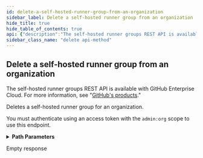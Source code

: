 ```yaml
---
id: delete-a-self-hosted-runner-group-from-an-organization
sidebar_label: Delete a self-hosted runner group from an organization
hide_title: true
hide_table_of_contents: true
api: {"description":"The self-hosted runner groups REST API is available with GitHub Enterprise Cloud. For more information, see \"[GitHub's products](https://docs.github.com/github/getting-started-with-github/githubs-products).\"\n\nDeletes a self-hosted runner group for an organization.\n\nYou must authenticate using an access token with the `admin:org` scope to use this endpoint.","externalDocs":{"description":"API method documentation","url":"https://docs.github.com/rest/reference/actions#delete-a-self-hosted-runner-group-from-an-organization"},"operationId":"actions/delete-self-hosted-runner-group-from-org","parameters":[{"in":"path","name":"org","required":true,"schema":{"type":"string"}},{"description":"Unique identifier of the self-hosted runner group.","in":"path","name":"runner_group_id","required":true,"schema":{"type":"integer"}}],"responses":{"204":{"description":"Empty response"}},"tags":["actions"],"x-github":{"category":"actions","enabledForGitHubApps":true,"githubCloudOnly":false,"previews":[],"subcategory":"self-hosted-runner-groups"},"method":"delete","path":"/orgs/{org}/actions/runner-groups/{runner_group_id}","servers":[{"url":"https://api.github.com"}],"info":{"contact":{"name":"Support","url":"https://support.github.com/contact"},"description":"GitHub's v3 REST API.","license":{"name":"MIT","url":"https://spdx.org/licenses/MIT"},"termsOfService":"https://docs.github.com/articles/github-terms-of-service","title":"GitHub v3 REST API","version":"1.1.4","x-apisguru-categories":["collaboration","developer_tools"],"x-logo":{"url":"https://twitter.com/github/profile_image?size=original"},"x-origin":[{"format":"openapi","url":"https://raw.githubusercontent.com/github/rest-api-description/main/descriptions/api.github.com/api.github.com.json","version":"3.0"}],"x-providerName":"github.com"},"postman":{"name":"Delete a self-hosted runner group from an organization","description":{"content":"The self-hosted runner groups REST API is available with GitHub Enterprise Cloud. For more information, see \"[GitHub's products](https://docs.github.com/github/getting-started-with-github/githubs-products).\"\n\nDeletes a self-hosted runner group for an organization.\n\nYou must authenticate using an access token with the `admin:org` scope to use this endpoint.","type":"text/plain"},"url":{"path":["orgs",":org","actions","runner-groups",":runner_group_id"],"host":["{{baseUrl}}"],"query":[],"variable":[{"disabled":false,"description":{"content":"(Required) ","type":"text/plain"},"type":"any","value":"","key":"org"},{"disabled":false,"description":{"content":"(Required) Unique identifier of the self-hosted runner group.","type":"text/plain"},"type":"any","value":"","key":"runner_group_id"}]},"method":"DELETE"}}
sidebar_class_name: "delete api-method"
---
```



## Delete a self-hosted runner group from an organization



The self-hosted runner groups REST API is available with GitHub Enterprise Cloud. For more information, see &quot;[GitHub&#39;s products](https://docs.github.com/github/getting-started-with-github/githubs-products).&quot;

Deletes a self-hosted runner group for an organization.

You must authenticate using an access token with the `admin:org` scope to use this endpoint.

<details style={{"marginBottom":"1rem"}}><summary style={{}}><strong>Path Parameters</strong></summary><div><ul><ParamsItem className={"paramsItem"} param={{"in":"path","name":"org","required":true,"schema":{"type":"string"}}}></ParamsItem><ParamsItem className={"paramsItem"} param={{"description":"Unique identifier of the self-hosted runner group.","in":"path","name":"runner_group_id","required":true,"schema":{"type":"integer"}}}></ParamsItem></ul></div></details><div><ApiTabs><TabItem label={"204"} value={"204"}><div>

Empty response

</div><div></div></TabItem></ApiTabs></div>
      